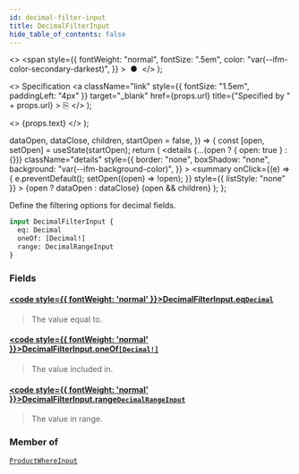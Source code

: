 ```yaml
---
id: decimal-filter-input
title: DecimalFilterInput
hide_table_of_contents: false
---
```


  <>
    <span
      style={{
        fontWeight: "normal",
        fontSize: ".5em",
        color: "var(--ifm-color-secondary-darkest)",
      }}
    >
      &nbsp;●&nbsp;
    </span>
  </>
);

  <>
    Specification
    <a
      className="link"
      style={{ fontSize: "1.5em", paddingLeft: "4px" }}
      target="\_blank"
      href={props.url}
      title={"Specified by " + props.url}
    >
      ⎘
    </a>
  </>
);

  <>
    <span className={props.class}>{props.text}</span>
  </>
);


  dataOpen,
  dataClose,
  children,
  startOpen = false,
}) => {
  const [open, setOpen] = useState(startOpen);
  return (
    <details
      {...(open ? { open: true } : {})}
      className="details"
      style={{
        border: "none",
        boxShadow: "none",
        background: "var(--ifm-background-color)",
      }}
    >
      <summary
        onClick={(e) => {
          e.preventDefault();
          setOpen((open) => !open);
        }}
        style={{ listStyle: "none" }}
      >
        {open ? dataOpen : dataClose}
      </summary>
      {open && children}
    </details>
  );
};

Define the filtering options for decimal fields.

<Badge text="Added in Saleor 3.14" class="secondary margin-bottom--sm" />

<FeaturePreview />

```graphql
input DecimalFilterInput {
  eq: Decimal
  oneOf: [Decimal!]
  range: DecimalRangeInput
}
```

### Fields

#### [<code style={{ fontWeight: 'normal' }}>DecimalFilterInput.<b>eq</b></code>](#)<Bullet />[`Decimal`](../../../api-reference/miscellaneous/scalars/decimal) <Badge class="badge badge--secondary" text="scalar"/>

> The value equal to.

#### [<code style={{ fontWeight: 'normal' }}>DecimalFilterInput.<b>oneOf</b></code>](#)<Bullet />[`[Decimal!]`](../../../api-reference/miscellaneous/scalars/decimal) <Badge class="badge badge--secondary" text="list"/> <Badge class="badge badge--secondary" text="scalar"/>

> The value included in.

#### [<code style={{ fontWeight: 'normal' }}>DecimalFilterInput.<b>range</b></code>](#)<Bullet />[`DecimalRangeInput`](../../../api-reference/miscellaneous/inputs/decimal-range-input) <Badge class="badge badge--secondary" text="input"/>

> The value in range.

### Member of

[`ProductWhereInput`](../../../api-reference/products/inputs/product-where-input) <Badge class="badge badge--secondary" text="input"/>

